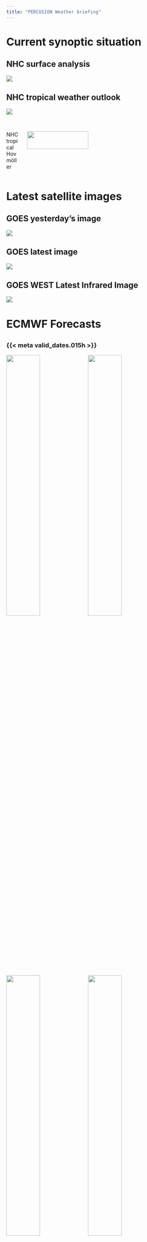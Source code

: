 ```yaml
---
title: "PERCUSION Weather briefing"
---
```


# Current synoptic situation
## NHC surface analysis
![]({{< meta plots.external_inst.nhc_surface_analysis_atlantic >}})

## NHC tropical weather outlook
![]({{< meta plots.external_inst.nhc_seven_days_outlook >}})

## 
:::: {.columns}
::: {.column width="7%"}
NHC tropical Hovmöller
:::
::: {.column width="93%"}
![]({{< meta plots.external_inst.nhc_hovmoller >}}){width="60%"}
:::
::::


# Latest satellite images
## GOES yesterday's image
![]({{< meta plots.external_inst.yesterdays_goes2go_image >}})

## GOES latest image
![]({{< meta plots.external_inst.latest_goes2go_image >}})

## GOES WEST Latest Infrared Image
![]({{< meta plots.external_inst.current_satellite_image_ir >}})

# ECMWF Forecasts

## 
### {{< meta valid_dates.015h >}}
::: {layout-nrow=2}
![]({{< meta plots.internal.iwv_itcz_edges.015h >}}){width=42%}
![]({{< meta plots.internal.sfc_winds.015h >}}){width=42%}
![]({{< meta plots.internal.cloud_top_height.015h >}}){width=42%}
![]({{< meta plots.internal.precip.015h >}}){width=42%}
:::

## 
### {{< meta valid_dates.039h >}}
::: {layout-nrow=2}
![]({{< meta plots.internal.iwv_itcz_edges.039h >}}){width=42%}
![]({{< meta plots.internal.sfc_winds.039h >}}){width=42%}
![]({{< meta plots.internal.cloud_top_height.039h >}}){width=42%}
![]({{< meta plots.internal.precip.039h >}}){width=42%}
:::

## 
### {{< meta valid_dates.063h >}}
::: {layout-nrow=2}
![]({{< meta plots.internal.iwv_itcz_edges.063h >}}){width=42%}
![]({{< meta plots.internal.sfc_winds.063h >}}){width=42%}
![]({{< meta plots.internal.cloud_top_height.063h >}}){width=42%}
![]({{< meta plots.internal.precip.063h >}}){width=42%}
:::

## 
### {{< meta valid_dates.084h >}}
::: {layout-nrow=2}
![]({{< meta plots.internal.iwv_itcz_edges.084h >}}){width=42%}
![]({{< meta plots.internal.sfc_winds.084h >}}){width=42%}
![]({{< meta plots.internal.cloud_top_height.084h >}}){width=42%}
![]({{< meta plots.internal.precip.084h >}}){width=42%}
:::

## 
### {{< meta valid_dates.108h >}}
::: {layout-nrow=2}
![]({{< meta plots.internal.iwv_itcz_edges.108h >}}){width=42%}
![]({{< meta plots.internal.sfc_winds.108h >}}){width=42%}
![]({{< meta plots.internal.cloud_top_height.108h >}}){width=42%}
![]({{< meta plots.internal.precip.108h >}}){width=42%}
:::

## 
### Ensemble forecasts of moist margins
::: {layout-nrow=2}
![{{< meta valid_dates.015h >}}]({{< meta plots.internal.iwv_itcz_edges_enfo.015h >}}){width=42%}
![{{< meta valid_dates.039h >}}]({{< meta plots.internal.iwv_itcz_edges_enfo.039h >}}){width=42%}
![{{< meta valid_dates.063h >}}]({{< meta plots.internal.iwv_itcz_edges_enfo.063h >}}){width=42%}
![{{< meta valid_dates.084h >}}]({{< meta plots.internal.iwv_itcz_edges_enfo.084h >}}){width=42%}
:::

# Total aerosol optical depth
##
:::: {.columns}
::: {.column  width="93%"}
::: {layout-nrow=2}
![{{< meta valid_dates.015h >}}]({{< meta plots.external_lead.total_aerosol.015h >}}){width=75%}

![{{< meta valid_dates.039h >}}]({{< meta plots.external_lead.total_aerosol.039h >}}){width=75%}

![{{< meta valid_dates.063h >}}]({{< meta plots.external_lead.total_aerosol.063h >}}){width=75%}

![{{< meta valid_dates.084h >}}]({{< meta plots.external_lead.total_aerosol.084h >}}){width=75%}
:::
:::
::: {.column width="7%"}
![](dust_colorbar.png){width=100%}
:::
::::

##
:::: {.columns}
::: {.column width="30%"}
### Local forecast for {{< meta location >}}
:::
::: {.column width="70%"}
![]({{< meta plots.external_inst.ifs_meteogram >}}){width="61%"}
:::
::::

## Summary
Summary of the weather briefing.


# Supporting figures

## 
### Horizontal surface wind convergence
::: {layout-nrow=2}
![{{< meta valid_dates.015h >}}]({{< meta plots.internal.sfc_convergence.015h >}}){width=42%}
![{{< meta valid_dates.039h >}}]({{< meta plots.internal.sfc_convergence.039h >}}){width=42%}
![{{< meta valid_dates.063h >}}]({{< meta plots.internal.sfc_convergence.063h >}}){width=42%}
![{{< meta valid_dates.087h >}}]({{< meta plots.internal.sfc_convergence.087h >}}){width=42%}
:::